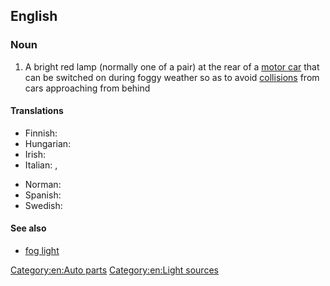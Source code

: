 {{also|foglamp}}
==English==

===Noun===
{{en-noun}}

# {{lb|en|automotive}} A bright red lamp (normally one of a pair) at the rear of a [[motor car]] that can be switched on during foggy weather so as to avoid [[collision]]s from cars approaching from behind

====Translations====
{{trans-top|a bright red lamp at the rear of a motor car}}
* Finnish: {{t|fi|takasumuvalo}}
* Hungarian: {{t+|hu|ködlámpa}}
* Irish: {{t|ga|lampa ceo|m}}
* Italian: {{t+|it|antinebbia|m}}, {{t+|it|fendinebbia|m}}
{{trans-mid}}
* Norman: {{t|nrf|veue d'bliâse|f}} {{qualifier|Jersey}}
* Spanish: {{t|es|faro antiniebla|m}}
* Swedish: {{t+|sv|dimljus|n}}
{{trans-bottom}}

====See also====
* [[fog light]]

[[Category:en:Auto parts]]
[[Category:en:Light sources]]